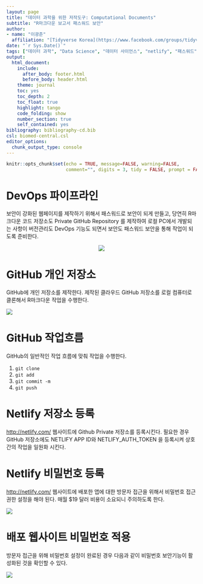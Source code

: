 ```yaml
---
layout: page
title: "데이터 과학을 위한 저작도구: Computational Documents"
subtitle: "R마크다운 보고서 패스워드 보안"
author:
- name: "이광춘"
  affiliation: "[Tidyverse Korea](https://www.facebook.com/groups/tidyverse/)"
date: "`r Sys.Date()`"
tags: ["데이터 과학", "Data Science", "데이터 사이언스", "netlify", "패스워드", "R마크다운", "문서보안"]
output:
  html_document: 
    include:
      after_body: footer.html
      before_body: header.html
    theme: journal
    toc: yes
    toc_depth: 2
    toc_float: true
    highlight: tango
    code_folding: show
    number_section: true
    self_contained: yes
bibliography: bibliography-cd.bib
csl: biomed-central.csl
editor_options: 
  chunk_output_type: console
---
```


```r
knitr::opts_chunk$set(echo = TRUE, message=FALSE, warning=FALSE,
                      comment="", digits = 3, tidy = FALSE, prompt = FALSE, fig.align = 'center')
```

# DevOps 파이프라인 {-#R마크다운-pipeline}


보안이 강화된 웹페이지를 제작하기 위해서 패스워드로 보안이 되게 만들고, 
당연히 R마크다운 코드 저장소도 Private GitHub Repository 를 제작하여 로컬 PC에서 개발되는 사항이 버전관리도 DevOps 기능도 되면서 보안도 패스워드 보안을 통해 작업이 되도록 준비한다.

<center>

![](fig/rmarkdown-netlify-protection.png)

</center>

# GitHub 개인 저장소 {#github-private-repo}

GitHub에 개인 저장소를 제작한다. 제작된 클라우드 GitHub 저장소를 로컬 컴퓨터로 클론해서 R마크다운 작업을 수행한다.

![](fig/rmarkdown-private-repo.png)

# GitHub 작업흐름 {#github-private-workflow}

GitHub의 일반적인 작업 흐름에 맞춰 작업을 수행한다.

1. `git clone`
1. `git add`
1. `git commit -m`
1. `git push`

# Netlify 저장소 등록 {#netlify-registration}

[http://netlify.com/](http://netlify.com/) 웹사이트에 Github Private 저장소를 등록시킨다.
필요한 경우 GitHub 저장소에도 NETLIFY APP ID와 NETLIFY_AUTH_TOKEN 을 등록시켜 상호간의 작업을 일원화 시킨다.

# Netlify 비밀번호 등록 {#netlify-registration-protection}

[http://netlify.com/](http://netlify.com/) 웹사이트에 배포한 앱에 대한 방문자 접근을 위해서 비밀번호 접근 권한 설정을 해야 된다. 
매월 $19 달러 비용이 소요되니 주의하도록 한다.

![](fig/rmarkdown-access-control.png)

# 배포 웹사이트 비밀번호 적용 {#netlify-registration-protection-application}

방문자 접근을 위해 비밀번호 설정이 완료된 경우 다음과 같이 비밀번호 보안기능이 활성화된 것을 확인할 수 있다.

![](fig/rmarkdown-password-protection.png)


